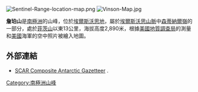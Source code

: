 [[Image:Sentinel-Range-location-map.png|thumb]]
[[Image:Vinson-Map.jpg|thumb]]

{{coord|78|14|S|85|36|W|source:GNIS|display=title}}

'''詹珀山'''是[[南極洲|南極洲]]的山峰，位於[[埃爾斯沃思地|埃爾斯沃思地]]，屬於[[埃爾斯沃思山脈|埃爾斯沃思山脈]]中[[森蒂納爾嶺|森蒂納爾嶺]]的一部分，處於[[菲茨山|菲茨山]]以東13公里，海拔高度2,890米，根據[[美國地質調查局|美國地質調查局]]的測量和[[美國|美國]]海軍的空中照片被繪入地圖。

==外部連結==
* [http://data.aad.gov.au/aadc/gaz/scar/ SCAR Composite Antarctic Gazetteer] {{WebCite|url=https://www.webcitation.org/5ug2CfC7m?url=http://data.aad.gov.au/aadc/gaz/scar/ |date=20101202140255 |dateformat=iso }}.

{{DEFAULTSORT:Mount Jumper}}
[[Category:南極洲山峰|Category:南極洲山峰]]


{{EllsworthLand-geo-stub}}